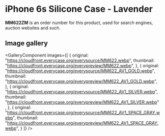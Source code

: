 
# iPhone 6s Silicone Case - Lavender

<Callout type='info' emoji='👉🏻'>**MM622ZM** is an order number for this product, used for search engines, auction websites and such.</Callout>

## Image gallery

<GalleryComponent
    images={[
      {
        original: "https://cloudfront.everycase.org/everysource/MM622.webp",
        thumbnail: "https://cloudfront.everycase.org/everypreview/MM622.webp",
      },
      {
        original: "https://cloudfront.everycase.org/everysource/MM622_AV1_GOLD.webp",
        thumbnail: "https://cloudfront.everycase.org/everypreview/MM622_AV1_GOLD.webp",
      },
      {
        original: "https://cloudfront.everycase.org/everysource/MM622_AV1_SILVER.webp",
        thumbnail: "https://cloudfront.everycase.org/everypreview/MM622_AV1_SILVER.webp",
      },
      {
        original: "https://cloudfront.everycase.org/everysource/MM622_AV1_SPACE_GRAY.webp",
        thumbnail: "https://cloudfront.everycase.org/everypreview/MM622_AV1_SPACE_GRAY.webp",
      }
    ]}
  />

